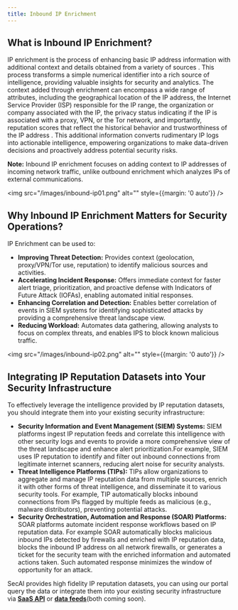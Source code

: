 ```yaml
---
title: Inbound IP Enrichment
---
```


## What is Inbound IP Enrichment?

IP enrichment is the process of enhancing basic IP address information with additional context and details obtained from a variety of sources . This process transforms a simple numerical identifier into a rich source of intelligence, providing valuable insights for security and analytics. The context added through enrichment can encompass a wide range of attributes, including the geographical location of the IP address, the Internet Service Provider (ISP) responsible for the IP range, the organization or company associated with the IP, the privacy status indicating if the IP is associated with a proxy, VPN, or the Tor network, and importantly, reputation scores that reflect the historical behavior and trustworthiness of the IP address . This additional information converts rudimentary IP logs into actionable intelligence, empowering organizations to make data-driven decisions and proactively address potential security risks.

**Note:** Inbound IP enrichment focuses on adding context to IP addresses of incoming network traffic, unlike outbound enrichment which analyzes IPs of external communications.

<img src="/images/inbound-ip01.png" alt="" style={{margin: '0 auto'}} />

## Why Inbound IP Enrichment Matters for Security Operations?

IP Enrichment can be used to: 

- **Improving Threat Detection:** Provides context (geolocation, proxy/VPN/Tor use, reputation) to identify malicious sources and activities.
- **Accelerating Incident Response:** Offers immediate context for faster alert triage, prioritization, and proactive defense with Indicators of Future Attack (IOFAs), enabling automated initial responses.
- **Enhancing Correlation and Detection:** Enables better correlation of events in SIEM systems for identifying sophisticated attacks by providing a comprehensive threat landscape view.
- **Reducing Workload:** Automates data gathering, allowing analysts to focus on complex threats, and enables IPS to block known malicious traffic.

<img src="/images/inbound-ip02.png" alt="" style={{margin: '0 auto'}} />

## Integrating IP Reputation Datasets into Your Security Infrastructure

To effectively leverage the intelligence provided by IP reputation datasets, you should integrate them into your existing security infrastructure:
- **Security Information and Event Management (SIEM) Systems:** SIEM platforms ingest IP reputation feeds and correlate this intelligence with other security logs and events to provide a more comprehensive view of the threat landscape and enhance alert prioritization.For example, SIEM uses IP reputation to identify and filter out inbound connections from legitimate internet scanners, reducing alert noise for security analysts.
- **Threat Intelligence Platforms (TIPs):** TIPs allow organizations to aggregate and manage IP reputation data from multiple sources, enrich it with other forms of threat intelligence, and disseminate it to various security tools. For example, TIP automatically blocks inbound connections from IPs flagged by multiple feeds as malicious (e.g., malware distributors), preventing potential attacks.
- **Security Orchestration, Automation and Response (SOAR) Platforms:** SOAR platforms automate incident response workflows based on IP reputation data. For example SOAR automatically blocks malicious inbound IPs detected by firewalls and enriched with IP reputation data, blocks the inbound IP address on all network firewalls, or generates a ticket for the security team with the enriched information and automated actions taken. Such automated response minimizes the window of opportunity for an attack.

SecAI provides high fidelity IP reputation datasets, you can using our portal query the data or integrate them into your existing security infrastructure via **<u>SaaS API</u>** or **<u>data feeds</u>**(both coming soon).
